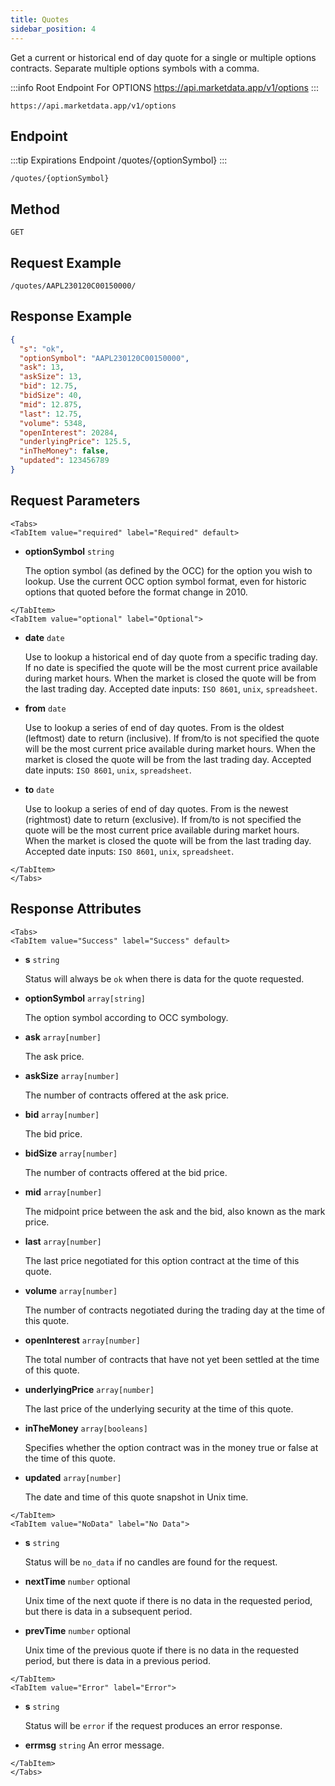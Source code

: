 ```yaml
---
title: Quotes
sidebar_position: 4
---
```


Get a current or historical end of day quote for a single or multiple options contracts. Separate multiple options symbols with a comma.


:::info Root Endpoint For OPTIONS
https://api.marketdata.app/v1/options
:::

    https://api.marketdata.app/v1/options

## Endpoint

:::tip Expirations Endpoint
/quotes/{optionSymbol}
:::

    /quotes/{optionSymbol}

## Method

    GET

## Request Example

    /quotes/AAPL230120C00150000/

## Response Example

```json
{
  "s": "ok",
  "optionSymbol": "AAPL230120C00150000",
  "ask": 13,
  "askSize": 13,
  "bid": 12.75,
  "bidSize": 40,
  "mid": 12.875,
  "last": 12.75,
  "volume": 5348,
  "openInterest": 20284,
  "underlyingPrice": 125.5,
  "inTheMoney": false,
  "updated": 123456789
}
```

## Request Parameters

```mdx-code-block
<Tabs>
<TabItem value="required" label="Required" default>
```

- **optionSymbol** `string`

  The option symbol (as defined by the OCC) for the option you wish to lookup. Use the current OCC option symbol format, even for historic options that quoted before the format change in 2010.

```mdx-code-block
</TabItem>
<TabItem value="optional" label="Optional">
```

- **date** `date`

  Use to lookup a historical end of day quote from a specific trading day. If no date is specified the quote will be the most current price available during market hours. When the market is closed the quote will be from the last trading day. Accepted date inputs: `ISO 8601`, `unix`, `spreadsheet`.

- **from** `date`

  Use to lookup a series of end of day quotes. From is the oldest (leftmost) date to return (inclusive). If from/to is not specified the quote will be the most current price available during market hours. When the market is closed the quote will be from the last trading day. Accepted date inputs: `ISO 8601`, `unix`, `spreadsheet`.

- **to** `date`

  Use to lookup a series of end of day quotes. From is the newest (rightmost) date to return (exclusive). If from/to is not specified the quote will be the most current price available during market hours. When the market is closed the quote will be from the last trading day. Accepted date inputs: `ISO 8601`, `unix`, `spreadsheet`.

```mdx-code-block
</TabItem>
</Tabs>
```

## Response Attributes

```mdx-code-block
<Tabs>
<TabItem value="Success" label="Success" default>
```

- **s** `string`

  Status will always be `ok` when there is data for the quote requested.

- **optionSymbol** `array[string]`

  The option symbol according to OCC symbology.

- **ask** `array[number]`

  The ask price.

- **askSize** `array[number]`

  The number of contracts offered at the ask price.

- **bid** `array[number]`

  The bid price.

- **bidSize** `array[number]`

  The number of contracts offered at the bid price.

- **mid** `array[number]`

  The midpoint price between the ask and the bid, also known as the mark price.

- **last** `array[number]`

  The last price negotiated for this option contract at the time of this quote.

- **volume** `array[number]`

  The number of contracts negotiated during the trading day at the time of this quote.

- **openInterest** `array[number]`

  The total number of contracts that have not yet been settled at the time of this quote.

- **underlyingPrice** `array[number]`

  The last price of the underlying security at the time of this quote.

- **inTheMoney** `array[booleans]`

  Specifies whether the option contract was in the money true or false at the time of this quote.

- **updated** `array[number]`

  The date and time of this quote snapshot in Unix time.

```mdx-code-block
</TabItem>
<TabItem value="NoData" label="No Data">
```

- **s** `string`

  Status will be `no_data` if no candles are found for the request.

- **nextTime** `number` optional

  Unix time of the next quote if there is no data in the requested period, but there is data in a subsequent period.

- **prevTime** `number` optional

  Unix time of the previous quote if there is no data in the requested period, but there is data in a previous period.

```mdx-code-block
</TabItem>
<TabItem value="Error" label="Error">
```

- **s** `string`

  Status will be `error` if the request produces an error response.

- **errmsg** `string`
  An error message.

```mdx-code-block
</TabItem>
</Tabs>
```
